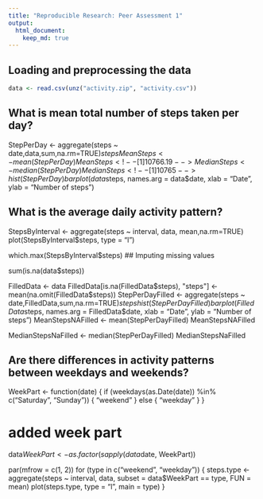 ```yaml
---
title: "Reproducible Research: Peer Assessment 1"
output: 
  html_document:
    keep_md: true
---
```



## Loading and preprocessing the data
```r
data <- read.csv(unz("activity.zip", "activity.csv"))
```
## What is mean total number of steps taken per day?


StepPerDay <- aggregate(steps ~ date,data,sum,na.rm=TRUE)$steps
MeanSteps <- mean(StepPerDay)
MeanSteps  
<!-- [1] 10766.19 -->
MedianSteps <- median (StepPerDay)
MedianSteps
<!-- [1] 10765 -->
hist(StepPerDay)
barplot(data$steps, names.arg = data$date, xlab = "Date", ylab = "Number of steps")


## What is the average daily activity pattern?


StepsByInterval <- aggregate(steps ~ interval, data, mean,na.rm=TRUE)
plot(StepsByInterval$steps, type = "l")

which.max(StepsByInterval$steps)
<!-- [1] 104 -->
## Imputing missing values


sum(is.na(data$steps))
<!-- [1] 2304 -->

FilledData <- data
FilledData[is.na(FilledData$steps), "steps"] <- mean(na.omit(FilledData$steps))
StepPerDayFilled <- aggregate(steps ~ date,FilledData,sum,na.rm=TRUE)$steps
hist(StepPerDayFilled)
barplot(FilledData$steps, names.arg = FilledData$date, xlab = "Date", ylab = "Number of steps")
MeanStepsNAFilled <- mean(StepPerDayFilled)
MeanStepsNAFilled
<!-- [1] 10766.19 -->


MedianStepsNaFilled <- median(StepPerDayFilled)
MedianStepsNaFilled
<!-- [1] 10766.19 -->




## Are there differences in activity patterns between weekdays and weekends?


WeekPart <- function(date) 
{
    if (weekdays(as.Date(date)) %in% c("Saturday", "Sunday")) 
    {
        "weekend"
    } 
    else 
    {
        "weekday"
    }
}

# added week part

data$WeekPart <- as.factor(sapply(data$date, WeekPart))


par(mfrow = c(1, 2))
for (type in c("weekend", "weekday")) 
{
    steps.type <- aggregate(steps ~ interval, data, subset = data$WeekPart == type, FUN = mean)
    plot(steps.type, type = "l", main = type)
}











